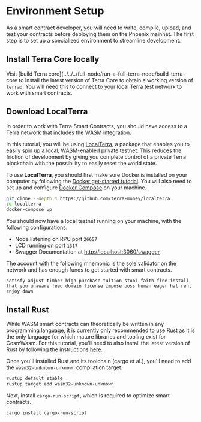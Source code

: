 # Environment Setup

As a smart contract developer, you will need to write, compile, upload, and test your contracts before deploying them on the Phoenix mainnet. The first step is to set up a specialized environment to streamline development.

## Install Terra Core locally

Visit [build Terra core](../../../full-node/run-a-full-terra-node/build-terra-core to install the latest version of Terra Core to obtain a working version of `terrad`. You will need this to connect to your local Terra test network to work with smart contracts.

## Download LocalTerra

In order to work with Terra Smart Contracts, you should have access to a Terra network that includes the WASM integration.

In this tutorial, you will be using [LocalTerra](https://github.com/terra-money/localterra), a package that enables you to easily spin up a local, WASM-enabled private testnet. This reduces the friction of development by giving you complete control of a private Terra blockchain with the possibility to easily reset the world state.

To use **LocalTerra**, you should first make sure Docker is installed on your computer by following the [Docker get-started tutorial](https://www.docker.com/get-started). You will also need to set up and configure [Docker Compose](https://docs.docker.com/compose/install/) on your machine.

```sh
git clone --depth 1 https://github.com/terra-money/localterra
cd localterra
docker-compose up
```

You should now have a local testnet running on your machine, with the following configurations:

- Node listening on RPC port `26657`
- LCD running on port `1317`
- Swagger Documentation at [http://localhost:3060/swagger](http://localhost:3060/swagger)

The account with the following mnemonic is the sole validator on the network and has enough funds to get started with smart contracts.

```
satisfy adjust timber high purchase tuition stool faith fine install that you unaware feed domain license impose boss human eager hat rent enjoy dawn
```

## Install Rust

While WASM smart contracts can theoretically be written in any programming language, it is currently only recommended to use Rust as it is the only language for which mature libraries and tooling exist for CosmWasm. For this tutorial, you'll need to also install the latest version of Rust by following the instructions [here](https://www.rust-lang.org/tools/install).

Once you'll installed Rust and its toolchain (cargo et al.), you'll need to add the `wasm32-unknown-unknown` compilation target.

```sh
rustup default stable
rustup target add wasm32-unknown-unknown
```

Next, install `cargo-run-script`, which is required to optimize smart contracts.

```sh
cargo install cargo-run-script
```
